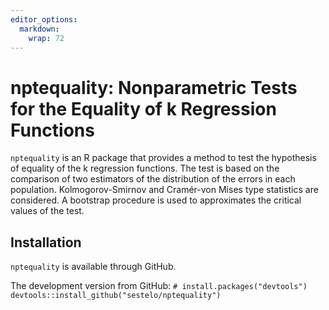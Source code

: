 ```yaml
---
editor_options: 
  markdown: 
    wrap: 72
---
```


# nptequality: Nonparametric Tests for the Equality of k Regression Functions

`nptequality` is an R package that provides a method to test the
hypothesis of equality of the k regression functions. The test is based
on the comparison of two estimators of the distribution of the errors in
each population. Kolmogorov-Smirnov and Cramér-von Mises type statistics
are considered. A bootstrap procedure is used to approximates the
critical values of the test.

## Installation

<!-- `nptequality` is available through both -->

<!-- [CRAN](https://cran.r-project.org/) and GitHub. -->

`nptequality` is available through GitHub.

<!-- Get the released version from CRAN: `install.packages("clustcurv")` -->

The development version from GitHub:
`# install.packages("devtools") devtools::install_github("sestelo/nptequality")`
